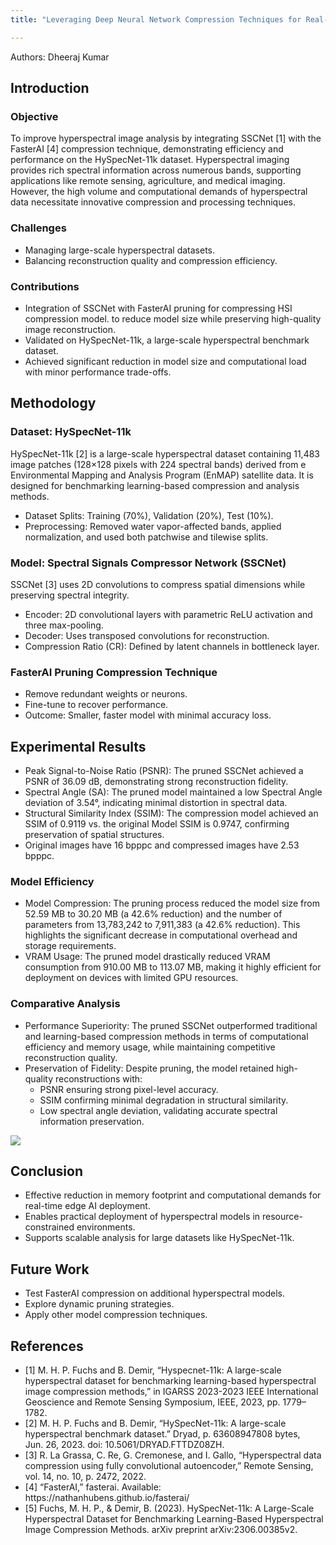 ```yaml
---
title: "Leveraging Deep Neural Network Compression Techniques for Real-Time Hyperspectral Image Processing in Edge AI"

---
```

Authors: Dheeraj Kumar

## Introduction

### Objective
To improve hyperspectral image analysis by integrating SSCNet [1] with the FasterAI [4] compression technique, demonstrating efficiency and performance on the HySpecNet-11k dataset. Hyperspectral imaging provides rich spectral information across numerous bands, supporting applications like remote sensing, agriculture, and medical imaging. However, the high volume and computational demands of hyperspectral data necessitate innovative compression and processing techniques.

### Challenges

* Managing large-scale hyperspectral datasets.
* Balancing reconstruction quality and compression efficiency.

### Contributions

* Integration of SSCNet with FasterAI pruning for compressing HSI compression model. to reduce model size while preserving high-quality image reconstruction.
* Validated on HySpecNet-11k, a large-scale hyperspectral benchmark dataset.
* Achieved significant reduction in model size and computational load with minor performance trade-offs.




## Methodology

### Dataset: HySpecNet-11k

HySpecNet-11k [2] is a large-scale hyperspectral dataset containing 11,483 image patches (128×128 pixels with 224 spectral bands) derived from e Environmental Mapping and Analysis Program (EnMAP) satellite data. It is designed for benchmarking learning-based compression and analysis methods.

* Dataset Splits: Training (70%), Validation (20%), Test (10%).
* Preprocessing: Removed water vapor-affected bands, applied normalization, and used both patchwise and tilewise splits.


### Model: Spectral Signals Compressor Network (SSCNet)
SSCNet [3] uses 2D convolutions to compress spatial dimensions while preserving spectral integrity.

* Encoder: 2D convolutional layers with parametric ReLU activation and three max-pooling.
* Decoder: Uses transposed convolutions for reconstruction.
* Compression Ratio (CR): Defined by latent channels in bottleneck layer.

### FasterAI Pruning Compression Technique

* Remove redundant weights or neurons.
* Fine-tune to recover performance.
* Outcome: Smaller, faster model with minimal accuracy loss.



## Experimental Results


* Peak Signal-to-Noise Ratio (PSNR): The pruned SSCNet achieved a PSNR of 36.09 dB, demonstrating strong reconstruction fidelity.
* Spectral Angle (SA): The pruned model maintained a low Spectral Angle deviation of 3.54°, indicating minimal distortion in spectral data.
* Structural Similarity Index (SSIM): The compression model achieved an SSIM of 0.9119 vs. the original Model SSIM is 0.9747, confirming preservation of spatial structures.
* Original images have 16 bpppc and compressed images have 2.53 bpppc.

### Model Efficiency
* Model Compression: The pruning process reduced the model size from 52.59 MB to 30.20 MB (a 42.6% reduction) and the number of parameters from 13,783,242 to 7,911,383 (a 42.6% reduction). This highlights the significant decrease in computational overhead and storage requirements.
* VRAM Usage: The pruned model drastically reduced VRAM consumption from 910.00 MB to 113.07 MB, making it highly efficient for deployment on devices with limited GPU resources.

### Comparative Analysis
* Performance Superiority: The pruned SSCNet outperformed traditional and learning-based compression methods in terms of computational efficiency and memory usage, while maintaining competitive reconstruction quality.
* Preservation of Fidelity: Despite pruning, the model retained high-quality reconstructions with:
    * PSNR ensuring strong pixel-level accuracy.
    * SSIM confirming minimal degradation in structural similarity.
    * Low spectral angle deviation, validating accurate spectral information preservation.

![](./images/Results.png)





## Conclusion

* Effective reduction in memory footprint and computational demands for real-time edge AI deployment.
* Enables practical deployment of hyperspectral models in resource-constrained environments.
* Supports scalable analysis for large datasets like HySpecNet-11k.

## Future Work

* Test FasterAI compression on additional hyperspectral models.
* Explore dynamic pruning strategies.
* Apply other model compression techniques.

## References

* [1]	M. H. P. Fuchs and B. Demir, “Hyspecnet-11k: A large-scale hyperspectral dataset for benchmarking learning-based hyperspectral image compression methods,” in IGARSS 2023-2023 IEEE International Geoscience and Remote Sensing Symposium, IEEE, 2023, pp. 1779–1782.
* [2]	M. H. P. Fuchs and B. Demir, “HySpecNet-11k: A large-scale hyperspectral benchmark dataset.” Dryad, p. 63608947808 bytes, Jun. 26, 2023. doi: 10.5061/DRYAD.FTTDZ08ZH.
* [3]	R. La Grassa, C. Re, G. Cremonese, and I. Gallo, “Hyperspectral data compression using fully convolutional autoencoder,” Remote Sensing, vol. 14, no. 10, p. 2472, 2022.
* [4]	“FasterAI,” fasterai. Available: https://nathanhubens.github.io/fasterai/
* [5]   Fuchs, M. H. P., & Demir, B. (2023). HySpecNet-11k: A Large-Scale Hyperspectral Dataset for Benchmarking Learning-Based Hyperspectral Image Compression Methods. arXiv preprint arXiv:2306.00385v2.


